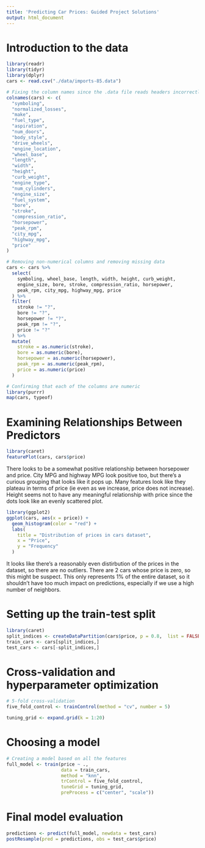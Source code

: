 ```yaml
---
title: 'Predicting Car Prices: Guided Project Solutions'
output: html_document
---
```


# Introduction to the data

```r
library(readr)
library(tidyr)
library(dplyr)
cars <- read.csv("./data/imports-85.data")

# Fixing the column names since the .data file reads headers incorrectly
colnames(cars) <- c(
  "symboling",
  "normalized_losses",
  "make",
  "fuel_type",
  "aspiration",
  "num_doors",
  "body_style",
  "drive_wheels",
  "engine_location",
  "wheel_base",
  "length",
  "width",
  "height",
  "curb_weight",
  "engine_type",
  "num_cylinders",
  "engine_size",
  "fuel_system",
  "bore",
  "stroke",
  "compression_ratio",
  "horsepower",
  "peak_rpm",
  "city_mpg",
  "highway_mpg",
  "price"
)

# Removing non-numerical columns and removing missing data
cars <- cars %>% 
  select(
    symboling, wheel_base, length, width, height, curb_weight,
    engine_size, bore, stroke, compression_ratio, horsepower, 
    peak_rpm, city_mpg, highway_mpg, price
  ) %>% 
  filter(
    stroke != "?",
    bore != "?",
    horsepower != "?",
    peak_rpm != "?",
    price != "?"
  ) %>% 
  mutate(
    stroke = as.numeric(stroke),
    bore = as.numeric(bore),
    horsepower = as.numeric(horsepower),
    peak_rpm = as.numeric(peak_rpm),
    price = as.numeric(price)
  )

# Confirming that each of the columns are numeric
library(purrr)
map(cars, typeof)
```

# Examining Relationships Between Predictors

```r
library(caret)
featurePlot(cars, cars$price)
```

There looks to be a somewhat positive relationship between horsepower and price. City MPG and highway MPG look positive too, but there's a curious grouping that looks like it pops up. Many features look like they plateau in terms of price (ie even as we increase, price does not increase). Height seems not to have any meaningful relationship with price since the dots look like an evenly scattered plot.

```r
library(ggplot2)
ggplot(cars, aes(x = price)) +
  geom_histogram(color = "red") +
  labs(
    title = "Distribution of prices in cars dataset",
    x = "Price",
    y = "Frequency"
  )
```

It looks like there's a reasonably even distirbution of the prices in the dataset, so there are no outliers.  There are 2 cars whose price is zero, so this might be suspect. This only represents 1% of the entire dataset, so it shouldn't have too much impact on predictions, especially if we use a high number of neighbors.

# Setting up the train-test split

```r
library(caret)
split_indices <- createDataPartition(cars$price, p = 0.8,  list = FALSE)
train_cars <- cars[split_indices,]
test_cars <- cars[-split_indices,]
```


# Cross-validation and hyperparameter optimization

```r
# 5-fold cross-validation 
five_fold_control <- trainControl(method = "cv", number = 5)

tuning_grid <- expand.grid(k = 1:20)
```

# Choosing a model

```r
# Creating a model based on all the features
full_model <- train(price ~ .,
                    data = train_cars,
                    method = "knn",
                    trControl = five_fold_control,
                    tuneGrid = tuning_grid,
                    preProcess = c("center", "scale"))
```

# Final model evaluation

```r
predictions <- predict(full_model, newdata = test_cars)
postResample(pred = predictions, obs = test_cars$price)
```

